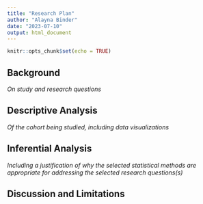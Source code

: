 ```yaml
---
title: "Research Plan"
author: "Alayna Binder"
date: "2023-07-10"
output: html_document
---
```


```r
knitr::opts_chunk$set(echo = TRUE)
```

## Background
*On study and research questions*

## Descriptive Analysis
*Of the cohort being studied, including data visualizations*

## Inferential Analysis
*Including a justification of why the selected statistical methods are appropriate for addressing the selected research questions(s)*

## Discussion and Limitations


